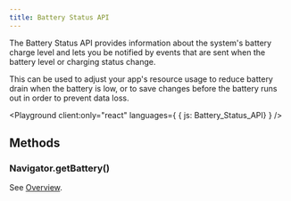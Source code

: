 ```yaml
---
title: Battery Status API
---
```



The Battery Status API provides information about the system's battery charge level and lets you be notified by events that are sent when the battery level or charging status change.

This can be used to adjust your app's resource usage to reduce battery drain when the battery is low, or to save changes before the battery runs out in order to prevent data loss.

<LinkCard
  title="Battery Status API - Web APIs | MDN"
  href="https://developer.mozilla.org/en-US/docs/Web/API/Battery_Status_API"
  target="_blank"
/>

<Playground client:only="react" languages={ { js: Battery_Status_API} } />

## Methods

### Navigator.getBattery()

<LinkCard
  title="Navigator: getBattery() method | MDN"
  href="https://developer.mozilla.org/en-US/docs/Web/API/Navigator/getBattery"
  target="_blank"
/>

See [Overview](#_top).
